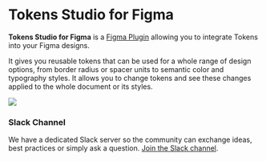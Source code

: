# Tokens Studio for Figma

**Tokens Studio for Figma** is a [Figma Plugin](https://jansix.at/resources/figma-tokens) allowing you to integrate Tokens into your Figma designs.

It gives you reusable tokens that can be used for a whole range of design options, from border radius or spacer units to semantic color and typography styles. It allows you to change tokens and see these changes applied to the whole document or its styles.

![](/header.png)

### Slack Channel

We have a dedicated Slack server so the community can exchange ideas, best practices or simply ask a question. [Join the Slack channel](https://www.figmatokens.com/slack).
